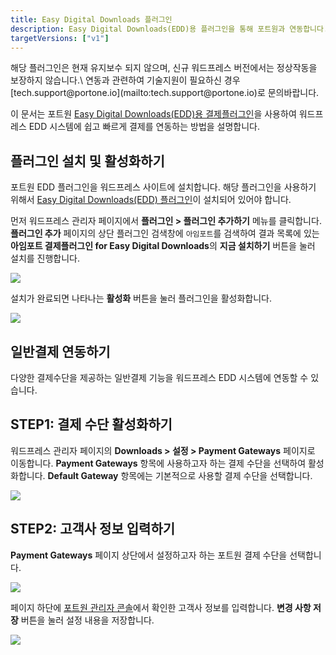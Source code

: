 ```yaml
---
title: Easy Digital Downloads 플러그인
description: Easy Digital Downloads(EDD)용 플러그인을 통해 포트원과 연동합니다.
targetVersions: ["v1"]
---
```



<Hint style="warning">
  해당 플러그인은 현재 유지보수 되지 않으며, 신규 워드프레스 버전에서는 정상작동을 보장하지 않습니다.\
  연동과 관련하여 기술지원이 필요하신 경우 [tech.support@portone.io](mailto:tech.support@portone.io)로 문의바랍니다.
</Hint>

이 문서는 포트원 [Easy Digital Downloads(EDD)용
결제플러그인](http://ko.wordpress.org/plugins/iamport-for-easy-digital-downloads/)을 사용하여
워드프레스 EDD 시스템에 쉽고 빠르게 결제를 연동하는 방법을 설명합니다.

## 플러그인 설치 및 활성화하기

포트원 EDD 플러그인을 워드프레스 사이트에 설치합니다. 해당 플러그인을 사용하기 위해서 [Easy Digital
Downloads(EDD) 플러그인](http://ko.wordpress.org/plugins/easy-digital-downloads/)이 설치되어 있어야
합니다.

먼저 워드프레스 관리자 페이지에서 **플러그인 > 플러그인 추가하기** 메뉴를 클릭합니다. **플러그인
추가** 페이지의 상단 플러그인 검색창에 `아임포트`를 검색하여 결과 목록에 있는 **아임포트
결제플러그인 for Easy Digital Downloads**의 **지금 설치하기** 버튼을 눌러 설치를 진행합니다.

![](/gitbook-assets/ko/edd-1.png)

설치가 완료되면 나타나는 **활성화** 버튼을 눌러 플러그인을 활성화합니다.

![](/gitbook-assets/ko/edd-2.png)

## 일반결제 연동하기

다양한 결제수단을 제공하는 일반결제 기능을 워드프레스 EDD 시스템에 연동할 수 있습니다.

## STEP1: 결제 수단 활성화하기

워드프레스 관리자 페이지의 **Downloads > 설정 > Payment Gateways** 페이지로 이동합니다. **Payment
Gateways** 항목에 사용하고자 하는 결제 수단을 선택하여 활성화합니다. **Default Gateway** 항목에는
기본적으로 사용할 결제 수단을 선택합니다.

![](/gitbook-assets/ko/edd-3.png)

## STEP2: 고객사 정보 입력하기

**Payment Gateways** 페이지 상단에서 설정하고자 하는 포트원 결제 수단을 선택합니다.

![](/gitbook-assets/ko/edd-4.png)

페이지 하단에 [포트원 관리자 콘솔](http://admin.portone.io)에서 확인한 고객사 정보를 입력합니다.
**변경 사항 저장** 버튼을 눌러 설정 내용을 저장합니다.

![](/gitbook-assets/ko/edd-5.png)
